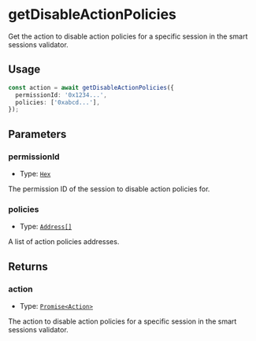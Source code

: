 # getDisableActionPolicies

Get the action to disable action policies for a specific session in the smart sessions validator.

## Usage

```typescript copy
const action = await getDisableActionPolicies({
  permissionId: '0x1234...',
  policies: ['0xabcd...'],
});
```

## Parameters

### permissionId

- Type: [`Hex`](https://viem.sh/docs/glossary/types#hex)

The permission ID of the session to disable action policies for.

### policies

- Type: [`Address[]`](https://viem.sh/docs/glossary/types#address)

A list of action policies addresses.

## Returns

### action

- Type: [`Promise<Action>`](/module-sdk/glossary/types#action)

The action to disable action policies for a specific session in the smart sessions validator.
